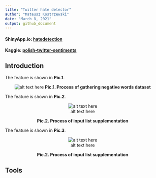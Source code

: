 ```yaml
---
title: "Twitter hate detector"
author: "Mateusz Kostrzewski"
date: "March 8, 2021"
output: github_document
---
```


#### ShinyApp.io: [hatedetection](https://matheok.shinyapps.io/hatedetection/)
#### Kaggle: [polish-twitter-sentiments](https://www.kaggle.com/mateuszkostrzewski/polish-twitter-sentiments)

## Introduction

The feature is shown in **Pic.1**.

<center>
![alt text here](Diagrams/1.png)
**Pic.1. Process of gathering negative words dataset**
</center>


The feature is shown in **Pic.2**.

<center>![alt text here](Diagrams/2.png)</center>
<center>**Pic.2. Process of input list supplementation**</center>

The feature is shown in **Pic.3**.

<center>![alt text here](Diagrams/3.png)</center>
<center>**Pic.2. Process of input list supplementation**</center>

## Tools
